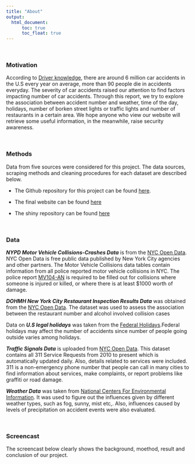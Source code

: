 ```yaml
---
title: "About"
output: 
  html_document:
      toc: true
      toc_float: true
---
```


<br>

### **Motivation**
According to [Driver knowledge](https://www.driverknowledge.com/car-accident-statistics/#:~:targetText=U.S.%20every%20year%20is%206,experience%20permanent%20injuries%20every%20year.), there are around 6 million car accidents in the U.S every year on average, more than 90 people die in accidents everyday. The severity of car accidents raised our attention to find factors impacting number of car accidents. Through this report, we try to explore the association between accident number and weather, time of the day, holidays, number of borken street lights or traffic lights and number of restaurants in a certain area. We hope anyone who view our website will retrieve some useful information, in the meanwhile, raise security awareness.

<br>

### **Methods**

Data from five sources were considered for this project. The data sources, scraping methods and cleaning procedures for each dataset are described below. 

*  The Github repository for this project can be found [here](https://github.com/wx2233/p8105_final_project). 

*  The final website can be found [here](https://wx2233.github.io/p8105_final_project/)

* The shiny repository can be found [here](https://wx2233-shiny.shinyapps.io/final_shiny_dashboard/)

<br>

### **Data**
***NYPD Motor Vehicle Collisions-Crashes Data*** is from the [NYC Open Data](https://data.cityofnewyork.us/Public-Safety/Motor-Vehicle-Collisions-Crashes/h9gi-nx95). NYC Open Data is free public data published by New York City agencies and other partners. The Motor Vehicle Collisions data tables contain information from all police reported motor vehicle collisions in NYC. The police report [MV104-AN](https://www.nhtsa.gov/sites/nhtsa.dot.gov/files/documents/ny_overlay_mv-104an_rev05_2004.pdf) is required to be filled out for collisions where someone is injured or killed, or where there is at least $1000 worth of damage.

***DOHMH New York City Restaurant Inspection Results Data*** was obtained from the [NYC Open Data](https://data.cityofnewyork.us/Health/DOHMH-New-York-City-Restaurant-Inspection-Results/43nn-pn8j). The dataset was used to assess the association between the restaurant number and alcohol involved collision cases 

Data on ***U.S legal holidays*** was taken from the [Federal Holidays](https://www.redcort.com/us-federal-bank-holidays/).Federal holidays may affect the number of accidents since number of people going outside varies among holidays.  

***Traffic Signals Data*** is uploaded from [NYC Open Data](https://data.cityofnewyork.us/Transportation/DOT-Street-Lights-and-Traffic-Signals-311-Service-/jwvp-gyiq). This dataset contains all 311 Service Requests from 2010 to present which is automatically updated daily. Also, details related to services were included. 311 is a non-emergency phone number that people can call in many cities to find information about services, make complaints, or report problems like graffiti or road damage.

***Weather Data*** was taken from [National Centers For Environmental Information](https://www.ncdc.noaa.gov/cdo-web/search). It was used to figure out the influences given by different weather types, such as fog, sunny, mist etc,. Also, influences caused by levels of precipitation on accident events were also evaluated. 

<br>

### **Screencast**

The screencast below clearly shows the background, moethod, result and conclusion of our project.
